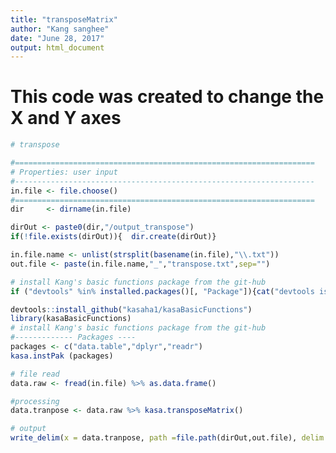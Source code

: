 ```yaml
---
title: "transposeMatrix"
author: "Kang sanghee"
date: "June 28, 2017"
output: html_document
---
```


# This code was created to change the X and Y axes

```r
# transpose

#===================================================================
# Properties: user input
#-------------------------------------------------------------------
in.file <- file.choose()
#===================================================================
dir     <- dirname(in.file)

dirOut <- paste0(dir,"/output_transpose")
if(!file.exists(dirOut)){  dir.create(dirOut)}

in.file.name <- unlist(strsplit(basename(in.file),"\\.txt"))
out.file <- paste(in.file.name,"_","transpose.txt",sep="")

# install Kang's basic functions package from the git-hub
if ("devtools" %in% installed.packages()[, "Package"]){cat("devtools is installed")}else(install.packages("devtools"))

devtools::install_github("kasaha1/kasaBasicFunctions")
library(kasaBasicFunctions)
# install Kang's basic functions package from the git-hub
#------------- Packages ----
packages <- c("data.table","dplyr","readr")
kasa.instPak (packages)

# file read 
data.raw <- fread(in.file) %>% as.data.frame()

#processing
data.tranpose <- data.raw %>% kasa.transposeMatrix()

# output
write_delim(x = data.tranpose, path =file.path(dirOut,out.file), delim = "\t",na = "")

```

